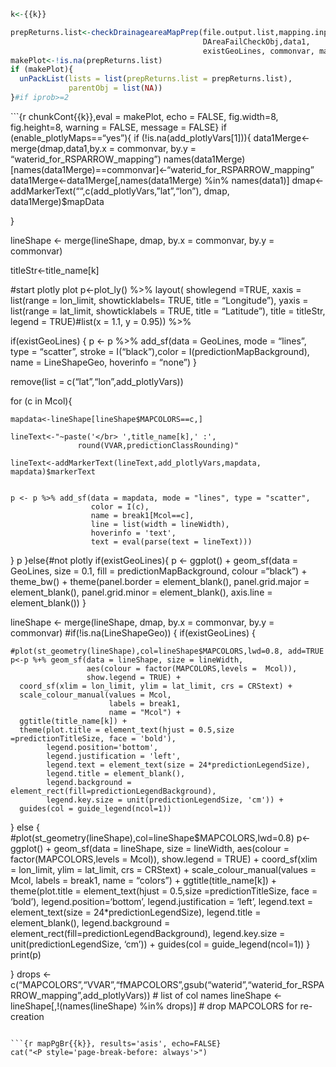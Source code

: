 
```r
k<-{{k}}

prepReturns.list<-checkDrainageareaMapPrep(file.output.list,mapping.input.list,
                                           DAreaFailCheckObj,data1, 
                                           existGeoLines, commonvar, map.vars.list, k)
makePlot<-!is.na(prepReturns.list)
if (makePlot){
  unPackList(lists = list(prepReturns.list = prepReturns.list),
             parentObj = list(NA)) 
}#if iprob>=2
```


```{r chunkCont{{k}},eval = makePlot, echo = FALSE, fig.width=8, fig.height=8, warning = FALSE, message = FALSE}
if (enable_plotlyMaps=="yes"){
  if (!is.na(add_plotlyVars[1])){
    data1Merge<-merge(dmap,data1,by.x = commonvar, by.y = "waterid_for_RSPARROW_mapping")
    names(data1Merge)[names(data1Merge)==commonvar]<-"waterid_for_RSPARROW_mapping"
    data1Merge<-data1Merge[,names(data1Merge) %in% names(data1)]
    dmap<-addMarkerText("",c(add_plotlyVars, "lat","lon"), dmap, data1Merge)$mapData
    
  }
  
  lineShape <- merge(lineShape, dmap, by.x = commonvar, by.y = commonvar)
  
  titleStr<-title_name[k]
  
  
  #start plotly plot
  p<-plot_ly() %>%
    layout(
      showlegend =TRUE,
      xaxis = list(range = lon_limit,
                   showticklabels= TRUE,
                   title = "Longitude"),
      yaxis = list(range = lat_limit,
                   showticklabels = TRUE,
                   title = "Latitude"),
      title = titleStr,
      legend = TRUE)#list(x = 1.1, y = 0.95)) %>%

  
  if(existGeoLines) {
    p <- p %>% add_sf(data = GeoLines,  mode = "lines", type = "scatter",
                      stroke = I("black"),color = I(predictionMapBackground),
                      name = LineShapeGeo, hoverinfo = "none")
  }
  
  remove(list = c("lat","lon",add_plotlyVars))
  
  
  for (c in Mcol){
    
    mapdata<-lineShape[lineShape$MAPCOLORS==c,]
    
    lineText<-"~paste('</br> ',title_name[k],' :',
                   round(VVAR,predictionClassRounding)"
    
    lineText<-addMarkerText(lineText,add_plotlyVars,mapdata, mapdata)$markerText
    
    
    p <- p %>% add_sf(data = mapdata, mode = "lines", type = "scatter",
                      color = I(c),
                      name = break1[Mcol==c],
                      line = list(width = lineWidth),
                      hoverinfo = 'text',
                      text = eval(parse(text = lineText)))
    
  }
  p
}else{#not plotly
  if(existGeoLines){
    p <- ggplot() +
      geom_sf(data = GeoLines, size = 0.1, fill = predictionMapBackground, colour ="black") +
      theme_bw() + theme(panel.border = element_blank(), panel.grid.major = element_blank(),
                         panel.grid.minor = element_blank(), axis.line = element_blank()) 
  }
  
  lineShape <- merge(lineShape, dmap, by.x = commonvar, by.y = commonvar)
  #if(!is.na(LineShapeGeo)) {
  if(existGeoLines) {
    
    #plot(st_geometry(lineShape),col=lineShape$MAPCOLORS,lwd=0.8, add=TRUE
    p<-p %+% geom_sf(data = lineShape, size = lineWidth, 
                     aes(colour = factor(MAPCOLORS,levels =  Mcol)),
                     show.legend = TRUE) +
      coord_sf(xlim = lon_limit, ylim = lat_limit, crs = CRStext) +
      scale_colour_manual(values = Mcol,
                          labels = break1,
                          name = "Mcol") +
      ggtitle(title_name[k]) +
      theme(plot.title = element_text(hjust = 0.5,size =predictionTitleSize, face = 'bold'),
            legend.position='bottom',
            legend.justification = 'left',
            legend.text = element_text(size = 24*predictionLegendSize),
            legend.title = element_blank(),
            legend.background = element_rect(fill=predictionLegendBackground),
            legend.key.size = unit(predictionLegendSize, 'cm')) +
      guides(col = guide_legend(ncol=1))
  } else {
    #plot(st_geometry(lineShape),col=lineShape$MAPCOLORS,lwd=0.8)
    p<-ggplot() +
      geom_sf(data = lineShape, size = lineWidth, 
              aes(colour = factor(MAPCOLORS,levels =  Mcol)),
              show.legend = TRUE) +
      coord_sf(xlim = lon_limit, ylim = lat_limit, crs = CRStext) +
      scale_colour_manual(values = Mcol,
                          labels = break1,
                          name = "colors") +
      ggtitle(title_name[k]) +
      theme(plot.title = element_text(hjust = 0.5,size =predictionTitleSize, face = 'bold'),
            legend.position='bottom',
            legend.justification = 'left',
            legend.text = element_text(size = 24*predictionLegendSize),
            legend.title = element_blank(),
            legend.background = element_rect(fill=predictionLegendBackground),
            legend.key.size = unit(predictionLegendSize, 'cm')) +
      guides(col = guide_legend(ncol=1))
  }
  print(p)  

}
drops <- c("MAPCOLORS","VVAR","fMAPCOLORS",gsub("waterid","waterid_for_RSPARROW_mapping",add_plotlyVars)) # list of col names
lineShape <- lineShape[,!(names(lineShape) %in% drops)]   # drop MAPCOLORS for re-creation


```

```{r mapPgBr{{k}}, results='asis', echo=FALSE}
cat("<P style='page-break-before: always'>") 
```
